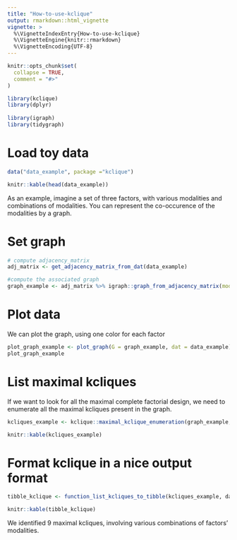 ```yaml
---
title: "How-to-use-kclique"
output: rmarkdown::html_vignette
vignette: >
  %\VignetteIndexEntry{How-to-use-kclique}
  %\VignetteEngine{knitr::rmarkdown}
  %\VignetteEncoding{UTF-8}
---
```


```r
knitr::opts_chunk$set(
  collapse = TRUE,
  comment = "#>"
)
```

```r

library(kclique)
library(dplyr)
        
library(igraph)
library(tidygraph)
```


# Load toy data

```r

data("data_example", package ="kclique")

knitr::kable(head(data_example))
```

As an example, imagine a set of three factors, with various modalities and combinations of modalities. You can represent the co-occurence of the modalities by a graph.


# Set graph

```r
# compute adjacency_matrix
adj_matrix <- get_adjacency_matrix_from_dat(data_example)

#compute the associated graph
graph_example <- adj_matrix %>% igraph::graph_from_adjacency_matrix(mode = "undirected")

```

# Plot data

We can plot the graph, using one color for each factor
```r
plot_graph_example <- plot_graph(G = graph_example, dat = data_example)
plot_graph_example
```


# List maximal kcliques

If we want to look for all the maximal complete factorial design, we need to enumerate all the maximal kcliques present in the graph.

```r
kcliques_example <- kclique::maximal_kclique_enumeration(graph_example, data_example)

knitr::kable(kcliques_example)
```

# Format kclique in a nice output format



```r
tibble_kclique <- function_list_kcliques_to_tibble(kcliques_example, data_example)

knitr::kable(tibble_kclique)

```

We identified 9 maximal kcliques, involving various combinations of factors' modalities.





